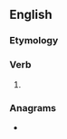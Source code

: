 ==English==

===Etymology===
{{suffix|enlarge|est|lang=en}}

===Verb===
{{head|en|verb form}}

# {{en-archaic second-person singular of|enlarge|lang=en}}

===Anagrams===
* {{anagrams|en|estrangle|salt-green}}